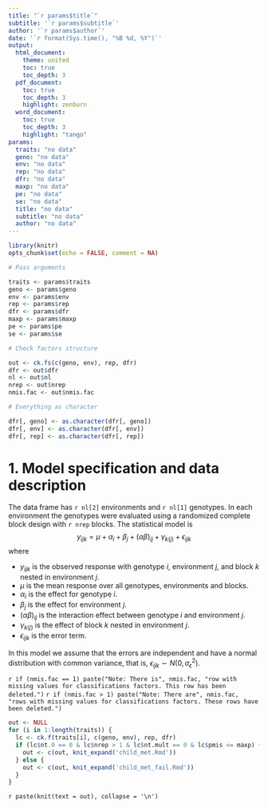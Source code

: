 ```yaml
---
title: "`r params$title`"
subtitle: '`r params$subtitle`'
author: '`r params$author`'
date: '`r format(Sys.time(), "%B %d, %Y")`'
output: 
  html_document:
    theme: united
    toc: true
    toc_depth: 3
  pdf_document:
    toc: true
    toc_depth: 3
    highlight: zenburn
  word_document:
    toc: true
    toc_depth: 3
    highlight: "tango"
params:
  traits: "no data"
  geno: "no data"
  env: "no data"
  rep: "no data"
  dfr: "no data"
  maxp: "no data"
  pe: "no data"
  se: "no data"
  title: "no data"
  subtitle: "no data"
  author: "no data"
---
```


```r
library(knitr)
opts_chunk$set(echo = FALSE, comment = NA)
```

```r
# Pass arguments

traits <- params$traits
geno <- params$geno
env <- params$env
rep <- params$rep
dfr <- params$dfr
maxp <- params$maxp
pe <- params$pe
se <- params$se

# Check factors structure

out <- ck.fs(c(geno, env), rep, dfr)
dfr <- out$dfr
nl <- out$nl
nrep <- out$nrep
nmis.fac <- out$nmis.fac

# Everything as character

dfr[, geno] <- as.character(dfr[, geno])
dfr[, env] <- as.character(dfr[, env])
dfr[, rep] <- as.character(dfr[, rep])
```

# 1. Model specification and data description

The data frame has `r nl[2]` environments and `r nl[1]` genotypes. In each environment the genotypes were evaluated using a randomized complete block design with `r nrep` blocks. The statistical model is
$$
y_{ijk} = \mu + \alpha_i + \beta_j + (\alpha\beta)_{ij} + \gamma_{k(j)} + \epsilon_{ijk}
$$
where

* $y_{ijk}$ is the observed response with genotype $i$, environment $j$, and block $k$ nested in environment $j$.
* $\mu$ is the mean response over all genotypes, environments and blocks.
* $\alpha_i$ is the effect for genotype $i$.
* $\beta_j$ is the effect for environment $j$.
* $(\alpha\beta)_{ij}$ is the interaction effect between genotype $i$ and environment $j$.
* $\gamma_{k(j)}$ is the effect of block $k$ nested in environment $j$.
* $\epsilon_{ijk}$ is the error term.

In this model we assume that the errors are independent and have a normal distribution with common variance, that is, $\epsilon_{ijk} \sim N(0,\sigma_{\epsilon}^2)$.

`r if (nmis.fac == 1) paste("Note: There is", nmis.fac, "row with missing values for classifications factors. This row has been deleted.")`
`r if (nmis.fac > 1) paste("Note: There are", nmis.fac, "rows with missing values for classifications factors. These rows have been deleted.")`

```r
out <- NULL
for (i in 1:length(traits)) {
  lc <- ck.f(traits[i], c(geno, env), rep, dfr)
  if (lc$nt.0 == 0 & lc$nrep > 1 & lc$nt.mult == 0 & lc$pmis <= maxp) {
    out <- c(out, knit_expand('child_met.Rmd'))
  } else {
    out <- c(out, knit_expand('child_met_fail.Rmd'))
  }
}
```

`r paste(knit(text = out), collapse = '\n')`
